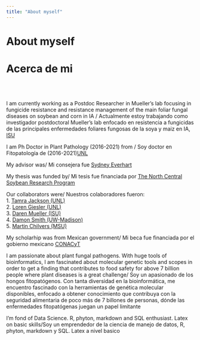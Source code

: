 ```yaml
---
title: "About myself"
---
```

# About myself  
# Acerca de mi     
  
&nbsp;  
&nbsp;
      

I am currently working as a Postdoc Researcher in Mueller's lab focusing in fungicide resistance and resistance management of the main foliar fungal diseases on soybean and corn in IA / Actualmente estoy trabajando como investigador postdoctoral Mueller's lab enfocado en resistencia a fungicidas de las principales enfermedades foliares fungosas de la soya y maiz en IA, [ISU](https://cropprotectionnetwork.org/peoples)

I am Ph Doctor in Plant Pathology (2016-2021) from / Soy doctor en Fitopatología de (2016-2021)[UNL](https://plantpathology.unl.edu)
 
My advisor was/ Mi consejera fue [Sydney Everhart](https://plantpathology.unl.edu/sydney-everhart)


My thesis was funded by/ Mi tesis fue financiada por [The North Central Soybean Research Program](http://www.ncsrp.com)  

Our collaborators were/ Nuestros colaboradores fueron:  
1. [Tamra Jackson (UNL)](https://cropwatch.unl.edu/author/tamra-jackson-ziems-extension-plant-pathologist)  
2. [Loren Giesler (UNL)](https://plantpathology.unl.edu/loren-giesler)  
3. [Daren Mueller (ISU)](https://www.plantpath.iastate.edu/people/daren-mueller)  
4. [Damon Smith (UW-Madison)](https://plantpath.wisc.edu/damon-smith-2/)  
5. [Martin Chilvers (MSU)](https://www.canr.msu.edu/people/chilvers_martin)  

My scholarhip was from Mexican government/ Mi beca fue financiada por el gobierno mexicano  [CONACyT](https://www.conacyt.gob.mx)


I am passionate about plant fungal pathogens. With huge tools of bioinformatics, I am fascinated about molecular genetic tools and scopes in order to get a finding that contributes to food safety for above 7 billion people where plant diseases is a great challenge/ Soy un apasionado de los hongos fitopatógenos. Con tanta diversidad en la bioinformática, me encuentro fascinado con la herramientas de genética molecular disponibles, enfocado a obtener conocimiento que contribuya con la seguridad alimentaria de poco más de 7 billones de personas, dónde las enfermedades fitopatógenas juegan un papel limitante   

I’m fond of Data Science. R, phyton, markdown and SQL enthusiast. Latex on basic skills/Soy un emprendedor de la ciencia de manejo de datos, R, phyton, markdown y SQL. Latex a nivel basico


